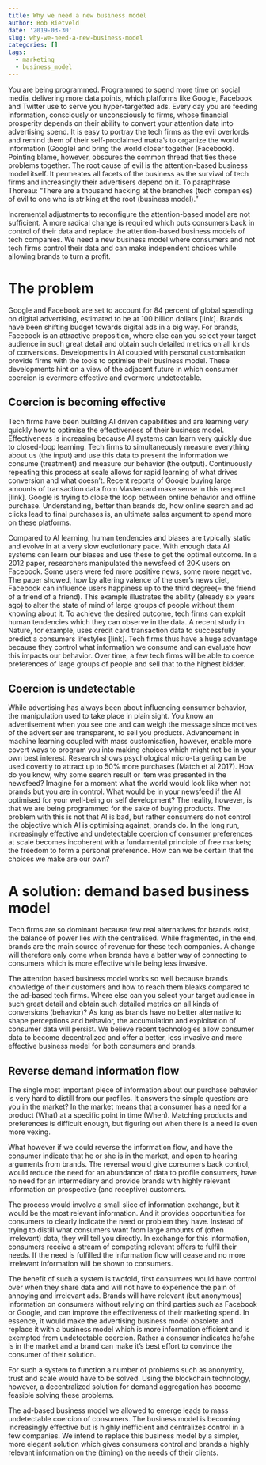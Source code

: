 ```yaml
---
title: Why we need a new business model
author: Bob Rietveld
date: '2019-03-30'
slug: why-we-need-a-new-business-model
categories: []
tags:
  - marketing
  - business_model
---
```


You are being programmed. Programmed to spend more time on social media, delivering more data points, which platforms like Google, Facebook and Twitter use to serve you hyper-targetted ads. Every day you are feeding information, consciously or unconsciously to firms, whose financial prosperity depends on their ability to convert your attention data into advertising spend. It is easy to portray the tech firms as the evil overlords and remind them of their self-proclaimed matra’s to organize the world information (Google) and bring the world closer together (Facebook). Pointing blame, however, obscures the common thread that ties these problems together. The root cause of evil is the attention-based business model itself. It permeates all facets of the business as the survival of tech firms and increasingly their advertisers depend on it. To paraphrase Thoreau: “There are a thousand hacking at the branches (tech companies) of evil to one who is striking at the root (business model).”

Incremental adjustments to reconfigure the attention-based model are not sufficient. A more radical change is required which puts consumers back in control of their data and replace the attention-based business models of tech companies. We need a new business model where consumers and not tech firms control their data and can make independent choices while allowing brands to turn a profit.

# The problem

Google and Facebook are set to account for 84 percent of global spending on digital advertising, estimated to be at 100 billion dollars [link]. Brands have been shifting budget towards digital ads in a big way. For brands, Facebook is an attractive proposition, where else can you select your target audience in such great detail and obtain such detailed metrics on all kinds of conversions. Developments in AI coupled with personal customisation provide firms with the tools to optimise their business model. These developments hint on a view of the adjacent future in which consumer coercion is evermore effective and evermore undetectable.

## Coercion is becoming effective

Tech firms have been building AI driven capabilities and are learning very quickly how to optimise the effectiveness of their business model. Effectiveness is increasing because AI systems can learn very quickly due to closed-loop learning. Tech firms to simultaneously measure everything about us (the input) and use this data to present the information we consume (treatment) and measure our behavior (the output). Continuously repeating this process at scale allows for rapid learning of what drives conversion and what doesn’t. Recent reports of Google buying large amounts of transaction data from Mastercard make sense in this respect [link]. Google is trying to close the loop between online behavior and offline purchase. Understanding, better than brands do, how online search and ad clicks lead to final purchases is, an ultimate sales argument to spend more on these platforms.

Compared to AI learning, human tendencies and biases are typically static and evolve in at a very slow evolutionary pace. With enough data AI systems can learn our biases and use these to get the optimal outcome. In a 2012 paper, researchers manipulated the newsfeed of 20K users on Facebook. Some users were fed more positive news, some more negative. The paper showed, how by altering valence of the user’s news diet, Facebook can influence users happiness up to the third degree(= the friend of a friend of a friend). This example illustrates the ability (already six years ago) to alter the state of mind of large groups of people without them knowing about it. To achieve the desired outcome, tech firms can exploit human tendencies which they can observe in the data. A recent study in Nature, for example, uses credit card transaction data to successfully predict a consumers lifestyles [link]. Tech firms thus have a huge advantage because they control what information we consume and can evaluate how this impacts our behavior. Over time, a few tech firms will be able to coerce preferences of large groups of people and sell that to the highest bidder.

## Coercion is undetectable

While advertising has always been about influencing consumer behavior, the manipulation used to take place in plain sight. You know an advertisement when you see one and can weigh the message since motives of the advertiser are transparent, to sell you products. Advancement in machine learning coupled with mass customisation, however, enable more covert ways to program you into making choices which might not be in your own best interest. Research shows psychological micro-targeting can be used covertly to attract up to 50% more purchases (Match et al 2017). How do you know, why some search result or item was presented in the newsfeed? Imagine for a moment what the world would look like when not brands but you are in control. What would be in your newsfeed if the AI optimised for your well-being or self development? The reality, however, is that we are being programmed for the sake of buying products. The problem with this is not that AI is bad, but rather consumers do not control the objective which AI is optimising against, brands do. In the long run, increasingly effective and undetectable coercion of consumer preferences at scale becomes incoherent with a fundamental principle of free markets; the freedom to form a personal preference. How can we be certain that the choices we make are our own?

# A solution: demand based business model

Tech firms are so dominant because few real alternatives for brands exist, the balance of power lies with the centralised. While fragmented, in the end, brands are the main source of revenue for these tech companies. A change will therefore only come when brands have a better way of connecting to consumers which is more effective while being less invasive.

The attention based business model works so well because brands knowledge of their customers and how to reach them bleaks compared to the ad-based tech firms. Where else can you select your target audience in such great detail and obtain such detailed metrics on all kinds of conversions (behavior)? As long as brands have no better alternative to shape perceptions and behavior, the accumulation and exploitation of consumer data will persist. We believe recent technologies allow consumer data to become decentralized and offer a better, less invasive and more effective business model for both consumers and brands.

## Reverse demand information flow

The single most important piece of information about our purchase behavior is very hard to distill from our profiles. It answers the simple question: are you in the market? In the market means that a consumer has a need for a product (What) at a specific point in time (When). Matching products and preferences is difficult enough, but figuring out when there is a need is even more vexing.

What however if we could reverse the information flow, and have the consumer indicate that he or she is in the market, and open to hearing arguments from brands. The reversal would give consumers back control, would reduce the need for an abundance of data to profile consumers, have no need for an intermediary and provide brands with highly relevant information on prospective (and receptive) customers.

The process would involve a small slice of information exchange, but it would be the most relevant information. And it provides opportunities for consumers to clearly indicate the need or problem they have. Instead of trying to distill what consumers want from large amounts of (often irrelevant) data, they will tell you directly. In exchange for this information, consumers receive a stream of competing relevant offers to fulfil their needs. If the need is fulfilled the information flow will cease and no more irrelevant information will be shown to consumers.

The benefit of such a system is twofold, first consumers would have control over when they share data and will not have to experience the pain of annoying and irrelevant ads. Brands will have relevant (but anonymous) information on consumers without relying on third parties such as Facebook or Google, and can improve the effectiveness of their marketing spend. In essence, it would make the advertising business model obsolete and replace it with a business model which is more information efficient and is exempted from undetectable coercion. Rather a consumer indicates he/she is in the market and a brand can make it’s best effort to convince the consumer of their solution.

For such a system to function a number of problems such as anonymity, trust and scale would have to be solved. Using the blockchain technology, however, a decentralized solution for demand aggregation has become feasible solving these problems.

The ad-based business model we allowed to emerge leads to mass undetectable coercion of consumers. The business model is becoming increasingly effective but is highly inefficient and centralizes control in a few companies. We intend to replace this business model by a simpler, more elegant solution which gives consumers control and brands a highly relevant information on the (timing) on the needs of their clients.
